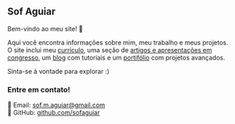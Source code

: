 ## Sof Aguiar

Bem-vindo ao meu site! 🎉  

Aqui você encontra informações sobre mim, meu trabalho e meus projetos. 
O site inclui meu [currículo](cv.qmd), uma seção de [artigos e apresentações em congresso](papers.qmd), um [blog](blog.qmd) com tutoriais e um [portifólio](portfolio.qmd) com projetos avançados. 

Sinta-se à vontade para explorar :)


### Entre em contato!
📧 Email: [sof.m.aguiar@gmail.com](mailto:sof.m.aguiar@gmail.com)  
🔗 GitHub: [github.com/sofaguiar](https://github.com/sofaguiar)  

